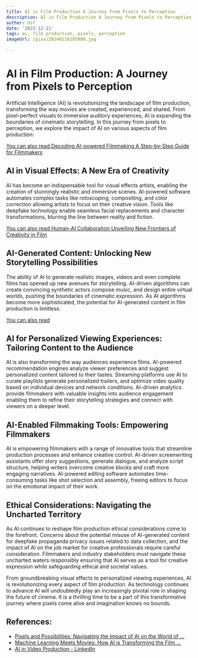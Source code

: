 ```yaml
---
title: AI in Film Production A Journey from Pixels to Perception
description: AI in Film Production A Journey from Pixels to Perception
author: Usf
date: '2023-12-21'
tags: ai, film production, pixels, perception
imageUrl: /pixa/20240116185900.jpg

---
```

# AI in Film Production: A Journey from Pixels  to Perception

Artificial  Intelligence (AI) is revolutionizing the landscape of film production, transforming the way movies are created,  experienced, and shared. From pixel-perfect visuals  to immersive auditory experiences, AI  is expanding the boundaries of cinematic storytelling. In this journey from pixels to perception, we explore the impact  of AI on various aspects of film production:

[You can also read  Decoding AI-powered Filmmaking  A Step-by-Step Guide for  Filmmakers](Decoding%20AI-powered%20Filmmaking%20A%20Step-by-Step%20Guide%20for%20Filmmakers)


## AI in  Visual Effects: A New Era of Creativity

AI has become an indispensable tool for visual effects artists, enabling the creation  of stunningly realistic  and immersive scenes. AI-powered software automates complex tasks like rotoscoping, compositing, and color correction allowing artists to focus on  their creative vision.  Tools like deepfake technology enable seamless facial replacements and character transformations, blurring the  line between reality and fiction.

[You can also read Human-AI Collaboration  Unveiling New Frontiers of  Creativity in Film](Human-AI%20Collaboration%20Unveiling%20New%20Frontiers%20of%20Creativity%20in%20Film)


## AI-Generated Content: Unlocking New Storytelling Possibilities

The ability  of AI to  generate realistic images, videos and even complete  films  has opened up new avenues for storytelling. AI-driven algorithms can create convincing synthetic actors compose music, and design entire  virtual worlds, pushing the boundaries of cinematic  expression. As  AI algorithms become more sophisticated, the potential for AI-generated content in film production is limitless.

[You can also  read ]()


## AI for Personalized Viewing Experiences: Tailoring Content to the Audience

AI is also transforming the  way audiences experience films. AI-powered recommendation engines analyze viewer preferences and suggest personalized content tailored to their tastes. Streaming platforms use AI to curate playlists generate personalized trailers, and optimize video quality based on individual devices and network conditions. AI-driven analytics provide filmmakers with  valuable insights  into audience engagement enabling them to refine their storytelling strategies and connect with viewers on a deeper level.

## AI-Enabled Filmmaking  Tools: Empowering Filmmakers

AI  is empowering filmmakers with a range of innovative tools that streamline production processes and  enhance creative control. AI-driven screenwriting assistants offer story suggestions, generate dialogue, and analyze script structure, helping writers overcome creative blocks and craft more engaging  narratives. AI-powered editing software automates time-consuming tasks like  shot  selection and  assembly, freeing editors to focus on the  emotional impact of their work.

## Ethical Considerations: Navigating the  Uncharted Territory

As  AI continues to reshape film production ethical considerations come  to  the forefront. Concerns about the potential misuse of AI-generated content for  deepfake propaganda privacy  issues  related to data collection, and the impact of AI on the job market for creative professionals require careful consideration. Filmmakers and industry stakeholders must navigate these uncharted waters responsibly ensuring that AI  serves as  a tool for creative expression while safeguarding ethical and societal values.

From groundbreaking visual effects to personalized viewing experiences,  AI  is revolutionizing every aspect of film production. As technology continues to advance AI will undoubtedly  play an increasingly pivotal role in shaping the future of  cinema. It is a thrilling time to be a part of this transformative journey where pixels come alive and imagination knows no bounds.

## References:
- [Pixels and Possibilities: Navigating the Impact of AI on the World of ...](https://blog.fiverr.com/post/pixels-and-possibilities-navigating-the-impact-of-ai-on-the-world-of-photography)
- [Machine Learning Meets Movies: How AI is Transforming the Film ...](https://www.linkedin.com/pulse/machine-learning-meets-movies-how-ai-transforming-film-brad-conlin)
- [AI in Video Production - LinkedIn](https://www.linkedin.com/pulse/ai-film-video-production-david-cain)
